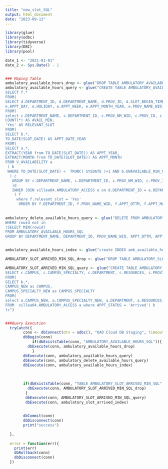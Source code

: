 ```yaml
---
title: "new_slot_SQL"
output: html_document
date: "2023-09-12"
---
```


```r
library(glue)
library(odbc)
library(tidyverse)
library(DBI)
library(pool)

date_1 <- "2021-01-01"
date_2 <- Sys.Date() - 1


### Maping Table
ambulatory_available_hours_drop <- glue("DROP TABLE AMBULATORY_AVAILABLE_HOURS_SQL")
ambulatory_available_hours_query <- glue("CREATE TABLE AMBULATORY_AVAILABLE_HOURS_SQL AS
SELECT f.*
FROM(
SELECT d.DEPARTMENT_ID, d.DEPARTMENT_NAME, d.PROV_ID, d.SLOT_BEGIN_TIME, d.relevant_slot, d.SLOT_LENGTH, e.CAMPUS, e.CAMPUS_SPECIALTY, e.DEPARTMENT, e.RESOURCES, e.PROVIDER , e.APPT_DATE_YEAR, 
e.APPT_DAY, e.HOLIDAY, e.APPT_WEEK, e.APPT_MONTH_YEAR, e.PROV_NAME_WID, e.APPT_DTTM, e.APPT_MADE_DTTM, e.OVERBOOKED_YN 
FROM(
select c.DEPARTMENT_NAME, c.DEPARTMENT_ID, c.PROV_NM_WID, c.PROV_ID, c.APPT_YEAR, c.APPT_MONTH, c.APPT_DATE_YEAR , c.SLOT_BEGIN_TIME, c.SLOT_LENGTH,
COUNT(*) AS AVAIL_MIN,
'Yes' AS RELEVANT_SLOT
FROM(
SELECT b.*,
TO_DATE(SLOT_DATE) AS APPT_DATE_YEAR 
FROM(
SELECT a.*,
EXTRACT(YEAR from TO_DATE(SLOT_DATE)) AS APPT_YEAR,
EXTRACT(MONTH from TO_DATE(SLOT_DATE)) AS APPT_MONTH
FROM V_AVAILABILITY a 
 ) b
 WHERE TO_DATE(SLOT_DATE) <  TRUNC( SYSDATE )+1 AND b.UNAVAILABLE_RSN_C is NULL
  ) c
   GROUP BY c.DEPARTMENT_NAME, c.DEPARTMENT_ID, c.PROV_NM_WID, c.PROV_ID, c.APPT_YEAR, c.APPT_MONTH, c.APPT_DATE_YEAR , c.SLOT_BEGIN_TIME, c.SLOT_LENGTH
   )d
   INNER JOIN villea04.AMBULATORY_ACCESS e on d.DEPARTMENT_ID = e.DEPARTMENT_ID AND d.PROV_ID = e.PROV_ID AND  d.SLOT_BEGIN_TIME = e.APPT_DTTM
    ) f
     where f.relevant_slot = 'Yes'
      ORDER BY f.DEPARTMENT_ID, f.PROV_NAME_WID, f.APPT_DTTM, f.APPT_MADE_DTTM DESC")
      
      
ambulatory_delete_available_hours_query <- glue("DELETE FROM AMBULATORY_AVAILABLE_HOURS_SQL
WHERE rowid not in
(SELECT MIN(rowid)
FROM AMBULATORY_AVAILABLE_HOURS_SQL
GROUP BY DEPARTMENT_NAME, DEPARTMENT_ID, PROV_NAME_WID, APPT_DTTM, APPT_DATE_YEAR, OVERBOOKED_YN)")


ambulatory_available_hours_index <- glue("create INDEX amb_available_hours_index on AMBULATORY_AVAILABLE_HOURS_SQL (APPT_DATE_YEAR, DEPARTMENT)")

AMBULATORY_SLOT_ARRIVED_MIN_SQL_drop <- glue("DROP TABLE AMBULATORY_SLOT_ARRIVED_MIN_SQL")

AMBULATORY_SLOT_ARRIVED_MIN_SQL_quary <- glue("CREATE TABLE AMBULATORY_SLOT_ARRIVED_MIN_SQL AS
SELECT c.CAMPUS, c.CAMPUS_SPECIALTY, c.DEPARTMENT, c.RESOURCES, c.PROVIDER, c.APPT_DATE_YEAR, c.APPT_DAY, c.Holiday, c.APPT_DUR, c.APPT_WEEK, c.APPT_MONTH_YEAR 
FROM(
SELECT b.*,
CAMPUS_NEW as CAMPUS,
CAMPUS_SPECIALTY_NEW as CAMPUS_SPECIALTY
FROM(
select a.CAMPUS_NEW, a.CAMPUS_SPECIALTY_NEW, a.DEPARTMENT, a.RESOURCES, a.PROVIDER, a.APPT_DATE_YEAR, a.APPT_DAY, a.Holiday, a.APPT_DUR, APPT_WEEK, APPT_MONTH_YEAR 
FROM  villea04.AMBULATORY_ACCESS a where APPT_STATUS = 'Arrived') b
)c")


###Query Execution
  tryCatch({
        conn <- dbConnect(drv = odbc(), "OAO Cloud DB Staging", timeout = 30)
        dbBegin(conn)
            if(dbExistsTable(conn, "AMBULATORY_AVAILABLE_HOURS_SQL")){
          dbExecute(conn, ambulatory_available_hours_drop) 
            }
        dbExecute(conn, ambulatory_available_hours_query)
        dbExecute(conn, ambulatory_delete_available_hours_query)
        dbExecute(conn, ambulatory_available_hours_index)
        
        
        
        if(dbExistsTable(conn, "TABLE AMBULATORY_SLOT_ARRIVED_MIN_SQL")){
          dbExecute(conn, AMBULATORY_SLOT_ARRIVED_MIN_SQL_drop) 
         }
         dbExecute(conn, AMBULATORY_SLOT_ARRIVED_MIN_SQL_query)
         dbExecute(conn, ambulatory_slot_arrived_index)

        
        dbCommit(conn)
        dbDisconnect(conn)
        print("success")

  },
  
  error = function(err){
    print(err)
    dbRollback(conn)
    dbDisconnect(conn)
  })







```

